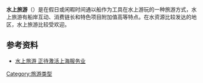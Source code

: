 {{Expand |time=2010-10-17T10:24:10+00:00 }}
'''水上旅游'''（{{lang-en|Nautical tourism}}）是在假日或闲暇时间通以船作为工具在水上游玩的一种旅游方式，水上旅游有船岸互动、消费链长和特色项目附加值高等特点。在水资源比较发达的地区，水上旅游比较受欢迎。

==参考资料==
*[http://www.shuixiang.com/ArticleShow.asp?ArticleID=1768 水上旅游 正待激活上海服务业] {{Wayback|url=http://www.shuixiang.com/ArticleShow.asp?ArticleID=1768 |date=20160304204110 }}

{{Tourism-stub}}
{{旅游}}

[[Category:旅游类型|Category:旅游类型]]